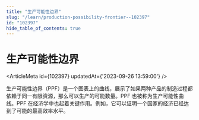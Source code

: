 ```yaml
---
title: "生产可能性边界"
slug: "/learn/production-possibility-frontier--102397"
id: "102397"
hide_table_of_contents: true
---
```



# 生产可能性边界

<ArticleMeta id={102397} updatedAt={'2023-09-26 13:59:00'} />
<div className='border-solid border-b border-t-0 my-4 border-[var(--ifm-color-gray-300)]' />

生产可能性边界（PPF）是一个图表上的曲线，展示了如果两种产品的制造过程都依赖于同一有限资源，那么可以生产的可能数量。PPF 也被称为生产可能性曲线。PPF 在经济学中也起着关键作用。例如，它可以证明一个国家的经济已经达到了可能的最高效率水平。
